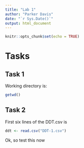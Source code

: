```yaml
---
title: "Lab 1"
author: "Parker Davis"
date: "`r Sys.Date()`"
output: html_document
---
```


```r
knitr::opts_chunk$set(echo = TRUE)
```

# Tasks

## Task 1

Working directory is:
```r
getwd()
```

## Task 2

First six lines of the DDT.csv is

```r
ddt <- read.csv("DDT-1.csv")
```
Ok, so test this now




